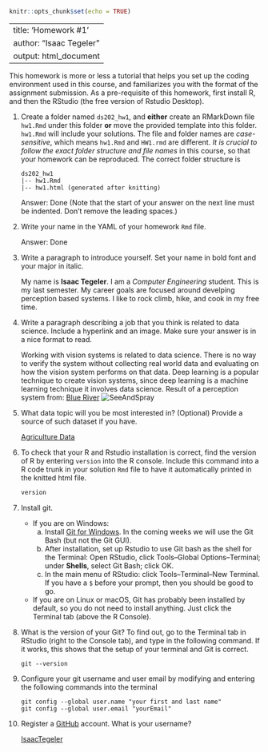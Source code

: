 ```r
knitr::opts_chunk$set(echo = TRUE)
```
---
title: 'Homework #1'
author: "Isaac Tegeler"
output: html_document
---

This homework is more or less a tutorial that helps you set up the coding environment used in this course, and familiarizes you with the format of the assignment submission. 
As a pre-requisite of this homework, first install R, and then the RStudio (the free version of Rstudio Desktop). 

1. Create a folder named `ds202_hw1`, and **either** create an RMarkDown file `hw1.Rmd` under this folder **or** move the provided template into this folder. `hw1.Rmd` will include your solutions. The file and folder names are *case-sensitive*, which means `hw1.Rmd` and `HW1.rmd` are different. *It is crucial to follow the exact folder structure and file names* in this course, so that your homework can be reproduced. The correct folder structure is

    ```
    ds202_hw1
    |-- hw1.Rmd
    |-- hw1.html (generated after knitting)
    ```
    
    Answer: Done (Note that the start of your answer on the next line must be indented. Don't remove the leading spaces.)

2. Write your name in the YAML of your homework `Rmd` file.

    Answer: Done

3. Write a paragraph to introduce yourself. Set your name in bold font and your major in italic. 

    My name is **Isaac Tegeler**. I am a *Computer Engineering* student. This is my last semester. My career goals are focused around develping perception based systems. I like to rock climb, hike, and cook in my free time.
  
4. Write a paragraph describing a job that you think is related to data science. Include a hyperlink and an image. Make sure your answer is in a nice format to read. 

    Working with vision systems is related to data science. There is no way to verify the system without collecting real world data and evaluating on how the vision system performs on that data. Deep learning is a popular technique to create vision systems, since deep learning is a machine learning technique it involves data science.
    Result of a perception system from: [Blue River](http://www.bluerivertechnology.com/)
    ![SeeAndSpray](SeeAndSpray.webp)
  
5. What data topic will you be most interested in? (Optional) Provide a source of such dataset if you have.

    [Agriculture Data](https://www.ars.usda.gov/research/datasets/)
    
  
6. To check that your R and Rstudio installation is correct, find the version of R by entering `version` into the R console. Include this command into a R code trunk in your solution `Rmd` file to have it automatically printed in the knitted html file. 

    ```r
    version
    ```
  
7. Install git. 
    - If you are on Windows: 
        a. Install [Git for Windows](https://gitforwindows.org/). In the coming weeks we will use the Git Bash (but not the Git GUI). 
        b. After installation, set up Rstudio to use Git bash as the shell for the Terminal: Open RStudio, click Tools--Global Options--Terminal; under **Shells**, select Git Bash; click OK. 
        c. In the main menu of RStudio: click Tools--Terminal--New Terminal. If you have a `$` before your prompt, then you should be good to go.
    - If you are on Linux or macOS, Git has probably been installed by default, so you do not need to install anything. Just click the Terminal tab (above the R Console).

  
8. What is the version of your Git? To find out, go to the Terminal tab in RStudio (right to the Console tab), and type in the following command. If it works, this shows that the setup of your terminal and Git is correct. 
<!-- Then explore the bash command line and Git. -->

    ```
    git --version
    ```
  
9. Configure your git username and user email by modifying and entering the following commands into the terminal

    ```
    git config --global user.name "your first and last name"
    git config --global user.email "yourEmail"
    ```
  

10. Register a [GitHub](https://www.github.com) account. What is your username?

    [IsaacTegeler](https://github.com/IsaacTegeler)
    